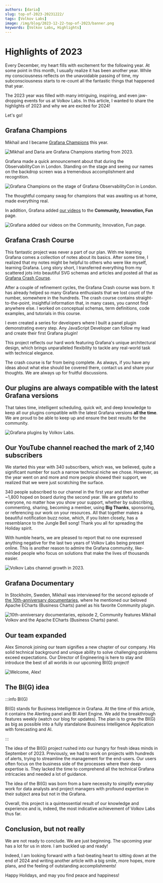 ```yaml
---
authors: [daria]
slug: top-of-2023-20231222/
tags: [Volkov Labs]
image: /img/blog/2023-12-22-top-of-2023/banner.png
keywords: [Volkov Labs, Highlights]
---
```



# Highlights of 2023

Every December, my heart fills with excitement for the following year. At some point in this month, I usually realize it has been another year. While my consciousness reflects on the unavoidable passing of time, my subconsciousness starts to re-count all the fantastic things that happened that year.

The 2023 year was filled with many intriguing, inspiring, and even jaw-dropping events for us at Volkov Labs. In this article, I wanted to share the highlights of 2023 and why we are excited for 2024!

Let's go!

## Grafana Champions

Mikhail and I became [Grafana Champions](https://grafana.com/community/champions/) this year.

<Image
  title="Mikhail and Daria are Grafana Champions starting from 2023."
  src="/img/blog/2023-12-22-top-of-2023/champs.png"
/>

Grafana made a quick announcement about that during the ObservabilityCon in London. Standing on the stage and seeing our names on the backdrop screen was a tremendous accomplishment and recognition.

<Image
  title="Grafana Champions on the stage of Grafana ObservabilityCon in London."
  src="/img/blog/2023-12-22-top-of-2023/stage.png"
/>

The thoughtful company swag for champions that was awaiting us at home, made everything real.

In addition, Grafana added [our videos](https://grafana.com/story-of-grafana/?plcmt=learn-nav) to the **Community, Innovation, Fun** page.

<Image
  title="Grafana added our videos on the Community, Innovation, Fun page."
  src="/img/blog/2023-12-22-top-of-2023/fun.png"
/>

## Grafana Crash Course

This fantastic project was never a part of our plan. With me learning Grafana comes a collection of notes about its basics. After some time, I realized that my notes might be helpful to others who were like myself, learning Grafana. Long story short, I transferred everything from my scattered jots into beautiful SVG schemas and articles and posted all that as <a href='/grafana'>Grafana Crash Course</a>.

After a couple of refinement cycles, the Grafana Crash course was born. It has already helped so many Grafana enthusiasts that we lost count of the number, somewhere in the hundreds. The crash course contains straight-to-the-point, insightful information that, in many cases, you cannot find anywhere else. I worked on conceptual schemas, term definitions, code examples, and tutorials in this course.

I even created a series for developers where I built a panel plugin demonstrating every step. Any JavaScript Developer can follow my lead and create their first Grafana plugin!

This project reflects our hard work featuring Grafana's unique architectural design, which brings unparalleled flexibility to tackle any real-world task with technical elegance.

The crash course is far from being complete. As always, if you have any ideas about what else should be covered there, contact us and share your thoughts. We are always up for fruitful discussions.

## Our plugins are always compatible with the latest Grafana versions

That takes time, intelligent scheduling, quick wit, and deep knowledge to keep all our plugins compatible with the latest Grafana versions **all the time**. We are proud to be able to keep up and ensure the best results for the community.

<Image
  title="Grafana plugins by Volkov Labs."
  src="/img/blog/2023-12-22-top-of-2023/honeycomb.png"
/>

## Our YouTube channel reached the mark of 2,140 subscribers

We started this year with 340 subscribers, which was, we believed, quite a significant number for such a narrow technical niche we chose. However, as the year went on and more and more people showed their support, we realized that we were just scratching the surface.

340 people subscribed to our channel in the first year and then another ~1,800 hoped on board during the second year. We are grateful to everyone, no matter how you show your support, whether by subscribing, commenting, sharing, becoming a member, using **Big Thanks**, sponsoring, or referencing our work on your resources. All that together makes a beautiful notification buzz noise, which, if you listen closely, has a resemblance to the Jungle Bell song! Thank you all for spreading the Holiday spirit.

With humble hearts, we are pleased to report that no one expressed anything negative for the last two years of Volkov Labs being present online. This is another reason to admire the Grafana community, like-minded people who focus on solutions that make the lives of thousands easier.

<Image
  title="Volkov Labs channel growth in 2023."
  src="/img/blog/2023-12-22-top-of-2023/subs.png"
/>

## Grafana Documentary

In Stockholm, Sweden, Mikhail was interviewed for the second episode of [the 10th-anniversary documentaries](https://www.youtube.com/watch?v=lbBQk_QPnEs), where he mentioned our beloved Apache ECharts (Business Charts) panel as his favorite Community plugin.

<Image
  title="10th-anniversary documentaries, episode 2, Community features Mikhail Volkov and the Apache ECharts (Business Charts) panel."
  src="/img/blog/2023-12-22-top-of-2023/docu.png"
/>

## Our team expanded

Alex Simonok joining our team signifies a new chapter of our company. His solid technical background and unique ability to solve challenging problems exceed expectations. Our Director of Engineering is here to stay and introduce the best of all worlds in our upcoming BI(G) project!

<Image title="Welcome, Alex!" src="/img/blog/2023-12-22-top-of-2023/team.png" />

## The BI(G) idea

:::info BI(G)

BI(G) stands for Business Intelligence in Grafana. At the time of this article, it contains the Alerting panel and BI Alert Engine. We add the breakthrough features weekly (watch our blog for updates). The plan is to grow the BI(G) as big as possible into a fully standalone Business Intelligence Application with forecasting and AI.

:::

The idea of the BI(G) project rushed into our hungry for fresh ideas minds in September of 2023. Previously, we had to work on projects with hundreds of alerts, trying to streamline the management for the end-users. Our users often focus on the business side of the processes where their deep expertise is. They lacked the time to comprehend all the technical Grafana intricacies and needed a lot of guidance.

The idea of the BI(G) was born from a bare necessity to simplify everyday work for data analysts and project managers with profound expertise in their subject area but not in the Grafana.

Overall, this project is a quintessential result of our knowledge and experience and is, indeed, the most indicative achievement of Volkov Labs thus far.

## Conclusion, but not really

We are not ready to conclude. We are just beginning. The upcoming year has a lot for us in store. I am buckled up and ready!

Indeed, I am looking forward with a fast-beating heart to sitting down at the end of 2024 and writing another article with a big smile, more hopes, more plans, and the feeling of outstanding accomplishments!

Happy Holidays, and may you find peace and happiness!
